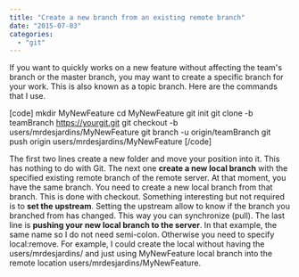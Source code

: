 ```yaml
---
title: "Create a new branch from an existing remote branch"
date: "2015-07-03"
categories: 
  - "git"
---
```


If you want to quickly works on a new feature without affecting the team's branch or the master branch, you may want to create a specific branch for your work. This is also known as a topic branch. Here are the commands that I use.

\[code\] mkdir MyNewFeature cd MyNewFeature git init git clone -b teamBranch https://yourgit.git git checkout -b users/mrdesjardins/MyNewFeature git branch -u origin/teamBranch git push origin users/mrdesjardins/MyNewFeature \[/code\]

The first two lines create a new folder and move your position into it. This has nothing to do with Git. The next one **create a new local branch** with the specified existing remote branch of the remote server. At that moment, you have the same branch. You need to create a new local branch from that branch. This is done with checkout. Something interesting but not required is to **set the upstream**. Setting the upstream allow to know if the branch you branched from has changed. This way you can synchronize (pull). The last line is **pushing your new local branch to the server**. In that example, the same name so I do not need semi-colon. Otherwise you need to specify local:remove. For example, I could create the local without having the users/mrdesjardins/ and just using MyNewFeature local branch into the remote location users/mrdesjardins/MyNewFeature.
